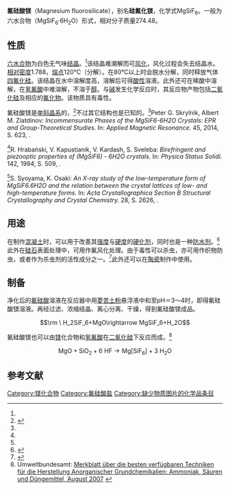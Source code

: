 {{Chembox
| Name = 氟硅酸镁
| NameEn = Magnesium fluorosilicate
| CustomizedImage= [[File:Mg2+.svg|Magnesiumion]] [[File:Hexafluorosilicat-Ion.svg|150px]]
| ImageSize = 
| IUPACName = magnesium hexafluorosilicon(2-)
| IUPACNameZh =
| OtherNames = 硅氟化镁
| Abbreviations = 
| Section1 = {{Chembox Identifiers
|   CASNo = 12449-55-7
| CASNo2=16949-65-8
| CASNo3=18972-56-0
| CASNo3_Comment=六水
|   PubChem = 61861
|   SMILES = F[Si-2](F)(F)(F)(F)F.[Mg+2]
  }}
| Section2 = {{Chembox Properties
|   Formula = F<sub>6</sub>MgSi
|   MolarMass = 166.380919
|   Appearance = 白色无臭固体（六水）<ref name="Alfa" />
|   Density = 1.79g/cm<sup>3</sup><ref name="Alfa">{{Alfa|A13189|Name=Magnesium hexafluorosilicate hexahydrate, 98%|Abruf=2016-11-23}}</ref>
|   MeltingPt =  120℃ (分解)<ref name="R. Blachnik" />
|   BoilingPt = 
|   Solubility = 六水合物可溶<ref name="Alfa" />
|SolubleOther=可溶于稀酸<ref name="R. Blachnik" /><br />不溶于酒精<ref name="R. Blachnik" />
  }}
| Section3 = {{Chembox Hazards
|   MainHazards = 有毒
|   FlashPt = 
|   Autoignition = 
| LD50=200 mg/kg（豚鼠，口服）<ref name="Michael Ash, Irene Ash">{{Literatur| Autor=Michael Ash, Irene Ash | Titel=Handbook of Preservatives  | Verlag=Synapse Info Resources | ISBN=978-1-890595-66-1 | Jahr=2004 | Online={{Google Buch | BuchID=XZ2QB7bu5LwC | Seite=843 }} | Seiten=843 }}</ref>
  }}
}}
'''氟硅酸镁'''（Magnesium fluorosilicate），别名'''硅氟化镁'''，化学式MgSiF<sub>6</sub>。一般为六水合物（MgSiF<sub>6</sub>·6H<sub>2</sub>O）形式，相对分子质量274.48。

==性质==
[[水合物|六水合物]]为白色无气味[[结晶|结晶]]。<ref name="Alfa" />该结晶难潮解而可[[风化|风化]]，风化过程会失去结晶水。[[相对密度|相对密度]]1.788，[[熔点|熔点]]120°C（分解）。在80°C以上时会脱水分解，同时释放气体[[四氟化硅|四氟化硅]]。该结晶在水中溶解度高，溶解后可得[[酸性|酸性]]溶液。此外还可在稀酸中溶解，在[[氢氟酸|氢氟酸]]中难溶解，不溶于[[醇|醇]]。与[[碱|碱]]发生化学反应时，其反应物产物包括[[二氧化硅|二氧化硅]]及相应的[[氟化物|氟化物]]。该物质具有毒性。

氟硅酸镁是[[单斜晶系|单斜晶系]]的，<ref name="R. Blachnik">{{Literatur| Autor=R. Blachnik | Titel=Taschenbuch für Chemiker und Physiker Band 3: Elemente, anorganische Verbindungen und Materialien, Minerale | Verlag=Springer-Verlag | ISBN=978-3-642-58842-6 | Jahr=2013 | Online={{Google Buch | BuchID=qY0iBgAAQBAJ | Seite=562 }} | Seiten=562 }}</ref>不过其它结构也是已知的。<ref name="DOI10.1007/s00723-014-0542-6">Peter G. Skrylnik, Albert M. Ziatdinov: ''Incommensurate Phases of the MgSiF6-6H2O Crystals: EPR and Group-Theoretical Studies.'' In: ''Applied Magnetic Resonance.'' 45, 2014, S. 623, {{DOI|10.1007/s00723-014-0542-6}}.</ref><ref name="DOI10.1002/pssa.2211420225">R. Hrabański, V. Kapustianik, V. Kardash, S. Sveleba: ''Birefringent and piezooptic properties of (MgSiF6) - 6H2O crystals.'' In: ''Physica Status Solidi.'' 142, 1994, S. 509, {{DOI|10.1002/pssa.2211420225}}.</ref><ref name="DOI10.1107/S0567740872006624">S. Syoyama, K. Osaki: ''An X-ray study of the low-temperature form of MgSiF6.6H2O and the relation between the crystal lattices of low- and high-temperature forms.'' In: ''Acta Crystallographica Section B Structural Crystallography and Crystal Chemistry.'' 28, S. 2626, {{DOI|10.1107/S0567740872006624}}.</ref>

==用途==
在制作[[混凝土|混凝土]]时，可以用于改善其[[强度|强度]]与[[硬度|硬度]]的[[硬化剂|硬化剂]]，同时也是一种[[防水剂|防水剂]]。<ref name="Richard P. Pohanish">{{Literatur| Autor=Richard P. Pohanish | Titel=Sittig's Handbook of Toxic and Hazardous Chemicals and Carcinogens  | Verlag=William Andrew | ISBN=978-1-4377-7869-4 | Jahr=2011 | Online={{Google Buch | BuchID=f6HclgoIkjcC | Seite=3039 }} | Seiten=3039 }}</ref>此外在[[硅石|硅石]]表面处理中，可用作氟风化处理。由于毒性可以杀虫，亦可用作织物防虫，或者作为杀虫剂的活性成分之一。<ref name="Ralf Steudel">{{Literatur| Autor=[[Ralf_Steudel|Ralf Steudel]] | Titel=Chemie der Nichtmetalle Von Struktur und Bindung zur Anwendung | Verlag=Walter de Gruyter | ISBN=978-3-11-021128-3 | Jahr=2008 | Online={{Google Buch | BuchID=h6oxzQ8eRKwC | Seite=282 }} | Seiten=282 }}</ref>此外还可以在[[陶瓷|陶瓷]]制作中使用。

==制备==
净化后的[[氟硅酸|氟硅酸]]溶液在反应器中用[[菱苦土粉|菱苦土粉]]悬浮液中和至pH＝3～4时，即得氟硅酸镁溶液。再经过滤、浓缩结晶、离心分离、干燥，得到氟硅酸镁成品。
:<math>\rm \ H_2SiF_6+MgO\rightarrow MgSiF_6+H_2O</math>

氟硅酸镁也可以由[[镁|镁]]化合物和[[氢氟酸|氢氟酸]]在[[二氧化硅|二氧化硅]]下反应而成。<ref name="umweltbundesamt">Umweltbundesamt: [https://www.umweltbundesamt.de/sites/default/files/medien/419/dokumente/bvt_anorganische-grundchemikalien-ammoniak-saeuren-duengemittel_vv.pdf Merkblatt über die besten verfügbaren Techniken für die Herstellung Anorganischer Grundchemikalien: Ammoniak, Säuren und Düngemittel, August 2007] {{Wayback|url=https://www.umweltbundesamt.de/sites/default/files/medien/419/dokumente/bvt_anorganische-grundchemikalien-ammoniak-saeuren-duengemittel_vv.pdf |date=20210802143555 }}</ref>

:<math>\mathrm{ MgO + SiO_2 + 6 \ HF \longrightarrow Mg[SiF_6] + 3 \ H_2O }</math>

==参考文献==
{{reflist}}

{{氟硅酸盐}}
[[Category:镁化合物|Category:镁化合物]]
[[Category:氟硅酸盐|Category:氟硅酸盐]]
[[Category:缺少物质图片的化学品条目|Category:缺少物质图片的化学品条目]]